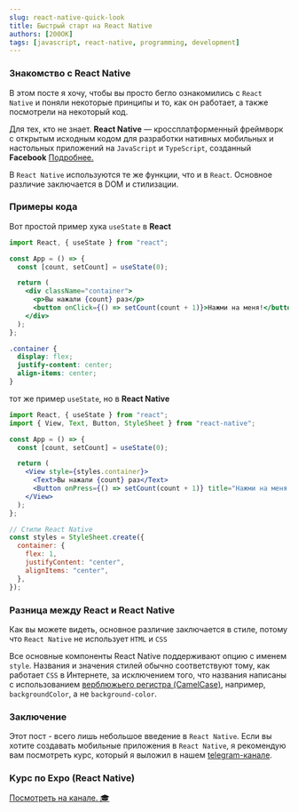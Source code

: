 ```yaml
---
slug: react-native-quick-look
title: Быстрый старт на React Native
authors: [200OK]
tags: [javascript, react-native, programming, development]
---
```


### Знакомство с React Native

В этом посте я хочу, чтобы вы просто бегло ознакомились с `React Native` и поняли некоторые принципы и то, как он работает, а также посмотрели на некоторый код.

Для тех, кто не знает.
**React Native** — кроссплатформенный фреймворк с открытым исходным кодом для разработки нативных мобильных и настольных приложений на `JavaScript` и `TypeScript`, созданный **Facebook** <a href="/blog/react-native-expo">Подробнее.</a>

В `React Native` используются те же функции, что и в `React`. Основное различие заключается в DOM и стилизации.

### Примеры кода

Вот простой пример xука `useState` в **React**

```jsx
import React, { useState } from "react";

const App = () => {
  const [count, setCount] = useState(0);

  return (
    <div className="container">
      <p>Вы нажали {count} раз</p>
      <button onClick={() => setCount(count + 1)}>Нажми на меня!</button>
    </div>
  );
};
```

```CSS
.container {
  display: flex;
  justify-content: center;
  align-items: center;
}
```

тот же пример `useState`, но в **React Native**

```jsx
import React, { useState } from "react";
import { View, Text, Button, StyleSheet } from "react-native";

const App = () => {
  const [count, setCount] = useState(0);

  return (
    <View style={styles.container}>
      <Text>Вы нажали {count} раз</Text>
      <Button onPress={() => setCount(count + 1)} title="Нажми на меня!" />
    </View>
  );
};

// Стили React Native
const styles = StyleSheet.create({
  container: {
    flex: 1,
    justifyContent: "center",
    alignItems: "center",
  },
});
```

### Разница между React и React Native

Как вы можете видеть, основное различие заключается в стиле, потому что `React Native` не использует `HTML` и `CSS`

Все основные компоненты React Native поддерживают опцию с именем `style`. Названия и значения стилей обычно соответствуют тому, как работает `CSS` в Интернете, за исключением того, что названия написаны с использованием <a href="https://ru.wikipedia.org/wiki/CamelCase" target="_blank">верблюжьего регистра (CamelCase)</a>, например, `backgroundColor`, а не `background-color`.

### Заключение

Этот пост - всего лишь небольшое введение в `React Native`. Если вы хотите создавать мобильные приложения в `React Native`, я рекомендую вам посмотреть курс, который я выложил в нашем <a href="https://t.me/Ok200Dev/20" target="_blank">telegram-канале</a>.

### Kурс по Expo (React Native)

[Посмотреть на канале. 🎓](https://t.me/Ok200Dev/20)
